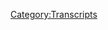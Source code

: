 {{DEFAULTSORT:
    #_TRANSCRIPT_0812:Jeff Sharlet Returns
}}{{Transcript
    | title         = [[812: Jeff Sharlet Returns]]
    | caption       = [https://knowledgefight.libsyn.com/812-jeff-sharlet-returns Listen to this episode on Libsyn]
    | episodeNumber = [[812: Jeff Sharlet Returns|812]]
    | length        = 01:38:52
}}

{{MessageBox
    | header     = Warning: Bot Generated Content
    | text       = This transcript was automatically generated by transcription software and likely contains many mistakes and misattributions. Please check the audio for definitive quotes, attribution, and context.
    | image      = N3yvass4myg91.webp
    | imagewidth = 50px
    | id         = warning
}}

{{TranscriptBlock
    | name      = Unknown Speaker
    | timestamp = 00:00:04.000
    | text      = Red Alert. Red alert. Red alert. Red. Alert. Red alert. Knowledge five days. Damn, Jordan, I am sweating. Knowledge party.com It's time to pray. I have great respect for knowledge like knowledge. I'm sick of them posing as if they're the good guys Hsiang me or the bad guy knowledge. I'm Dan and Jordan knowledge fight need money Andy and Sandy are stopping Andy and Pam handy in Kansas. Andy in Kansas, you're on the airplane. Huge fan. I love your word. Knowledge by knowledge fight.com.
}}

{{TranscriptBlock
    | name      = Jordan
    | timestamp = 00:00:59.000
    | text      = Hello, everybody. Welcome back to knowledge fight. I am Jordan. And once again, I am alone without Dan. However, I am joined by Jeff Charlotte once more to complete the two part series that we agreed to. While back, Jeff, welcome back to the show. How are you?
}}

{{TranscriptBlock
    | name      = Jeff Sharlet
    | timestamp = 00:01:18.000
    | text      = Good, good. Good to be back with you.
}}

{{TranscriptBlock
    | name      = Jordan
    | timestamp = 00:01:20.000
    | text      = Good, good, wonderful. I mean, I suppose let's let's start with the first question. Of course. What's your bright spot today?
}}

{{TranscriptBlock
    | name      = Jeff Sharlet
    | timestamp = 00:01:27.000
    | text      = Oh, that's right. That's right, that trick question.
}}

{{TranscriptBlock
    | name      = Jordan
    | timestamp = 00:01:31.000
    | text      = That's hard to, there are no bright spots.
}}

{{TranscriptBlock
    | name      = Jeff Sharlet
    | timestamp = 00:01:36.000
    | text      = My bright spot today my bright spot today is? Well, you know. Okay, all right, I got one. I teach writing that day job. I teach writing at Dartmouth College. And I'm coming to you directly from a meeting with a student. And I gotta tell you, it is thrilling to me not just as a teacher, but as a person. And these frightening times when you see a student, it's nonfiction, I teach the same kind of writing that I try to do when you see a student writing about the connections and the connections suddenly starting to make Mrs. A person trying to write about sex trafficking in our region where we are right and talking about the stories that we tell ourselves in order to live like that famous Joan Didion line and the scary narratives and the Christian nationalists who come in with stories about that, too, and putting all this together. And that's a lot of ugliness for a bright spot, right. But when you see a young person put discovering that they have the power to put these things together, to juxtapose them on the page, and to make a story that brings clarity to someone else. And that this is what they want to do. And they're gonna keep going with this. You're like, Ah, thank God, right? It's always thrilling when you encounter someone else, learning to tell stories, because it's so cheesy, but you feel less alone, right? Like, because my story alone is not going to do it. But we have this great cacophony choir and good come into the choir. And when you see someone coming into the choir and joining the sort of storytelling world, you have some faith that, you know what if I miss it, if I screw it up? That's alright. Someone else would get it right.
}}

{{TranscriptBlock
    | name      = Jordan
    | timestamp = 00:03:29.000
    | text      = Sure, sure. That you're Yeah, you're you're part of a larger tapestry of efforts and goal, right. Yeah. My bright spot is the movie Renfield. Starring Nicolas Cage. All right, now we can move on.
}}

{{TranscriptBlock
    | name      = Unknown Speaker
    | timestamp = 00:03:44.000
    | text      = You're not gonna say anything about it. It's really good.
}}

{{TranscriptBlock
    | name      = Jordan
    | timestamp = 00:03:47.000
    | text      = No, I haven't I haven't actually seen it yet. I just, I just we're recording this earlier than normal. And I just found it on the internet in a totally 100% legal way. And so I'm looking forward to it because Alex describes many, many people as Renfield. You know, they're the big vampires who the globalist vampires who drink all the blood and then they're all the red fields of whom can can be different every single day. Some people were a Renfield two years ago, and now they're the king. You know, it's it's random.
}}

{{TranscriptBlock
    | name      = Jeff Sharlet
    | timestamp = 00:04:24.000
    | text      = But it's out Joan fans are gonna go see this Nicolas Cage movie because they're gonna think, Wow, this is great.
}}

{{TranscriptBlock
    | name      = Jordan
    | timestamp = 00:04:32.000
    | text      = I mean, I have a probably that we're talking. They love movies. Most of their reality is based on movies. So they might go into this thing and I can't wait to see this great documentary. Wow. I mean, David Icke it's
}}

{{TranscriptBlock
    | name      = Jeff Sharlet
    | timestamp = 00:04:50.000
    | text      = I mean, most of our reality is right. So that there's a segue right. Most of the reality is based on movies. And you know, Do I write a lot about movies in this book? Yes, you do. Because the people I'm talking to are basing their reality on movies. And they're not weird. I to draw on this, right? Like we draw on for the stories with these stories, we have a way of telling things. We're always looking for these metaphors. It is the primary granary of metaphor from which we draw. So you know, but but draw carefully, I guess I would say the Renfield thing like don't write.
}}

{{TranscriptBlock
    | name      = Jordan
    | timestamp = 00:05:30.000
    | text      = Well, that is actually where I wanted to start. You know, we went through a lot of the content of the book on our last interview. So I think the one thing that I really want to start with is, well, I mean, kind of what we were just talking about Ashley Babbitt as, as martyr. I, when I read the book, I feel a certain ambivalence about Ashley Babbitt as martyr because, to a certain extent, their their martyrdom of her is completely fictional, right. But there is also a very real martyrdom that she went through. So I'd like you to kind of talk about your feelings on that.
}}

{{TranscriptBlock
    | name      = Jeff Sharlet
    | timestamp = 00:06:10.000
    | text      = Well, I mean, this is the thing that I that I get pushed back on a lot like Ashley Babbitt is not a martyr, but we don't get to choose the martyrs of other movements. Right. You know, if you're a Roman there are a couple 1000 years ago, don't tell me about the Christian martyrs and our martyrs the rascals we got a good thing going here we got sewage we got everything is great. There's some voting it's not perfect. It's not the diamond ideal democracy, but we're getting there and then look at these assholes and they're talking about someone raising, rising from the dead now that's absolutely ridiculous. That's not a martyr. That's, that's, that's that's delusional, right? Martyr of course, in you know, this means witness. And Ashley Babbitt did die a witness to her cause she's a martyr. I mean, he's a martyr by any definition, that her cause is false and fake, makes it no less true. And if we want to do that, then we basically get rid of the word martyr altogether. The problem is when we assume that martyr is a good thing, right? Sure. A martyr is a politically agnostic term. It is what you make of it. And what I was fascinated by Ashley Wait, you know, when you say that completely sort of fictional martyrdom, and I'm like, What's the nonfiction?
}}

{{TranscriptBlock
    | name      = Jordan
    | timestamp = 00:07:30.000
    | text      = She was by the cops, you know, to a certain extent that oh, yeah, right. Right. Oh, she you know, your book is covered with her weapon, a knife. And she was shot. Yeah. So I don't see. I don't see too much. You know, there is a difference between people who were shot by the cops, for sure. There is a difference in murder, but they were still murdered by the cops. So I do think that there's something to be said about that. Yeah.
}}

{{TranscriptBlock
    | name      = Jeff Sharlet
    | timestamp = 00:08:00.000
    | text      = And I think I think that's actually really, that's actually the key point, right for understanding what's to me is the key point to understand what's going on in the Trump scene. So I think last time we talked about like, like, there's the prosperity gospel of 2016. Then the bastardized Gnostic gospel of 24. American fundamentalists, yeah, yeah. And then in January 20, January 6 2021, we enter this age of martyrs and Ashley becomes the first martyr. And she's an ideal martyr for that movement, partly because she's a white woman and a veteran. So she's gendered. Both right. The veteran is stabbed in the back a male, but she's a white woman who they instantly start aging backwards.
}}

{{TranscriptBlock
    | name      = Jordan
    | timestamp = 00:08:36.000
    | text      = If she were on 30. Rock, she'd be called a twofer.
}}

{{TranscriptBlock
    | name      = Jeff Sharlet
    | timestamp = 00:08:39.000
    | text      = If you accuse her yes, right, right. And they that she's not 35. She's in her 20s. She's 16. She's just a little white girl. And the man who shoots her is an ever larger black cop, right? And so this is the old lynching story, the old white, innocent white woman. And this goes all the way back to Virginia Dare the first white girl born in North America who gives her name V dare to anally prominent right wing sites. So there's that element of martyrdom. And I think the fiction versus nonfiction because what's fascinating to me, that opens the door for martyrdom, and I think of her as essentially a placeholder on the cross until Trump could, you know, push her aside and take his place, which is what you know, once these indictments started coming down, he starts sending out emails, friends, this may be the last time I talked to you for some time, right until the email I'm going to send you in right half hour.
}}

{{TranscriptBlock
    | name      = Jordan
    | timestamp = 00:09:32.000
    | text      = She takes the nails and he gets the money.
}}

{{TranscriptBlock
    | name      = Jeff Sharlet
    | timestamp = 00:09:35.000
    | text      = Yeah, yeah. But the martyrdom gets extended right and so she opens the door to the fundamental narrative of white, white power that that grievance so now you can be a martyr if you get shot by the cops. You can be a martyr if you get indicted for illegal payoffs to your mistress. You can be a martyr if you're the janitor. already six choir singing your song. Everybody is now an age of martyrs. This is the theological frame. You know, I wore my Trump hat to work, and I noticed my co workers given me sign I, I had been persecuted for my faith. I'm like Ashley Babbitt. I too am a martyr. So right in that fictional sense, Ashley Babbitt actually was killed. And historically, that's what a martyr means. But now, moderate means anyone who suffers for the cause, which, in Trumpism, in the Trumpist imagination, is anyone who believes in the cause to believe in the cause is to suffer for the cause is to have a Soros backed da, or maybe, you know, a Soros backed coach on your son's baseball team who's not putting him in, you know, what's, what's that about? Right? being martyred for our believes that that coach is a liberal?
}}

{{TranscriptBlock
    | name      = Jordan
    | timestamp = 00:10:56.000
    | text      = Well, I mean, let me ask you to follow up on that is, you know, I think it's, it's suddenly far less impressive to become a martyr if everybody else you know, is also a martyr. Do you know what I mean? So is that not lessening the power of your Ashley Babbitt, who was actually, you know, if everybody's taking some sort of Stolen Valor of martyrdom from her death, doesn't that make her death far less meaningful?
}}

{{TranscriptBlock
    | name      = Jeff Sharlet
    | timestamp = 00:11:25.000
    | text      = I think in normal times, yes. And I think we've been through enough, you know, the folks I would talk to talk about this there was some who would see her as the the first death of this new American Revolution. She is our Crispus Attucks killed in 1776. Of course, Crispus Attucks is a black Wampanoag man killed I think in 1771. But you know, don't get caught up on those details. Yeah. And then there's others who would sort of see her as another entry in an calendar sort of already crowded with martyrs Vicki Weaver from the Ruby Ridge standoff where knowledge by listeners probably know what that is, I bet Oh, you better believe talking about it? Yeah.
}}

{{TranscriptBlock
    | name      = Jordan
    | timestamp = 00:12:12.000
    | text      = There's a conspiracy and there's a Nazi you better believe we know about it.
}}

{{TranscriptBlock
    | name      = Jeff Sharlet
    | timestamp = 00:12:16.000
    | text      = We know about. It's so nice to talk to folks who are to whom I don't have to explain conspiracy theories. Or Waco, obviously, and of course, everyone knows that waco now, because Trump put it back into the national consciousness. And, you know, there's other folks that they and what's interesting to me it's actually traveling around is there are regional variations of this, you'll find like somebody who was killed by cops in a standoff, maybe because they didn't pay their taxes or something. And there was a foreclosure and so on. This doesn't become national news. But in this region, you got Crispus Attucks, you got Ashley Bab, you got Vicki Weaver and Joe X, who who's our local Mark murderer, right. And normally, Joe X goes away of Vicki Weaver, which is to say, and Vicki Weaver, you could argue pretty legitimate martyr.
}}

{{TranscriptBlock
    | name      = Jordan
    | timestamp = 00:13:08.000
    | text      = I mean, that is kind of where we where we get into the ambivalence part, right? Is they not have been killed, they create a fictionalized version of a real martyr. And I think almost part of that is to avoid from actually having to deal with the real reason that the martyr was created. All right, well, let
}}

{{TranscriptBlock
    | name      = Jeff Sharlet
    | timestamp = 00:13:28.000
    | text      = me detour on that for a second. I want to talk about like the proliferation of martyrs and why I think they're not becoming devalued in this currency. Yeah. But But let me just sort of say about that. I mean, there's a section in this book that I think and I'm so glad that people aren't attacking me for it, but I thought they would want I thought, you know, people would say you're humanizing Ashley Babbitt. I can't, she's human. i You can't humanize anybody. She is human. And, and so am I. And so I want to understand how she comes to this place, not as some kind of common ground bullshit, but because because look, that's her knife on the cover, and she was there in the Capitol. Sure. But then there's the killing. And I have done a lot of reporting on police killings. And, and they have helped bring some today and have learned a lot about where that wall is why that was fucked up. You know, with Kyle Rittenhouse people say travesty that he was acquitted. It's not a travesty that he was acquitted. It's a travesty that the law was written in such that he there was nothing to do but acquit him. Right? He was within
}}

{{TranscriptBlock
    | name      = Jordan
    | timestamp = 00:14:39.000
    | text      = it that he's a murderer. I think that's the place we start with that. Yeah, child became a murderer because of bullshit. You know, that's fascinating. That's
}}

{{TranscriptBlock
    | name      = Jeff Sharlet
    | timestamp = 00:14:48.000
    | text      = the first that's the first travesty. But then the law is written. And now the law is written such that people say well, actually bad but of course you had to kill her. She was breaking into the Capitol. And this drives me nuts. because No, that was not probably, we'll never know because it was no real investigation. That was probably not a legitimate killing. I talked to a man named Seth stone literally wrote the book on police use of force, former cop became a law scholar was an you know, former cop. Well, of course, he's on their side. He was the expert witness and the conviction of Derek Chauvin. He was the guy who said, let me explain to you in every little nuanced way, why this was not legitimate use of force, right? And that's usually the side he is on. He is usually testifying as an expert witness in trials against cops saying no, they crossed, they crossed the line. He looked at video and he says, Look, this isn't a court. We can't do this. But yeah, this does not look legitimate and people say, but she was breaking into the Capitol. Do we want to live in a world where cops can shoot to kill anybody who breaks into a house? No bait stand your ground does not apply to cops, and it shouldn't in fact, cops, cops legally, if there's a backdoor someone breaks in the front door, and there's a backdoor rather than killing you. They're supposed to go out the back door. Sure. And they have to evaluate on three criteria, right? Is this can you remember them all? Ashley Babbitt does not meet all three. Right? She has, we don't know she might have a weapon. The weapons not visible. Sure. But she's not in a place because she cannot get over this barrier. He had other means of stopping her before she got to that right. So he shoots. Now, here's the complicated part.
}}

{{TranscriptBlock
    | name      = Jordan
    | timestamp = 00:16:38.000
    | text      = Well, I mean, he could have just fucking left. They all could have just fucking left.
}}

{{TranscriptBlock
    | name      = Jeff Sharlet
    | timestamp = 00:16:41.000
    | text      = And by Yeah, and by the shot her as her family's lawyer who is a police violence lawyer. He's not some bright wing fascist lawyer. He's a lawyer who represents people who've been brutalized by police. Right. So this is not to say, look, Ashley Babbitt is. I said, I said, Stoughton. I said, Are you saying she's not a domestic terrorist? And he says, No, she's, yeah, she's a domestic terrorist. And and so people say, don't we get to shoot domestic terrorists? No, no, we arrest them. we arrest them and try them. And if there's nothing else, and it's the last incident, and someone is about to be harmed, then we at currently, under a law say the police have the right to use violent force, this guy would have been indicted, if it had happened anywhere, but in the capital, which is this very weird gray area of law. And it's almost sort of like this gray area where criminal law doesn't quite apply. Right. So he was found not not guilty. He was just found like, we can't be sure that he wasn't afraid for his life. Sure. And so can't be sure that he had malice based on a civil rights violation. If you had passed the George Floyd, police reform law, that guy would have been indicted. Right. So the Republicans have said, How come there's not justice for Ashley? Because they rigged the laws so that there can't be right and make the laws to protect the police. I mean, this is sort of a long, wonky detour. But I think when you talk about the real, like, just the way you said it like that, they they trademark it to martyrs, because they don't want to talk about the real ones. Yes,
}}

{{TranscriptBlock
    | name      = Jordan
    | timestamp = 00:18:14.000
    | text      = yeah. Well, I mean, that is that is kind of it and it is, it is something that I think is quite funny to me, just the way that we think about things is that assumption, I don't think there's anything morally wrong with invading the Capitol. It's our fucking building. Like that's, that's a point of view that we keep avoiding is like, it is not inherently a bad thing. It's not, you know, I
}}

{{TranscriptBlock
    | name      = Jeff Sharlet
    | timestamp = 00:18:44.000
    | text      = think about like, the friends in Wisconsin, and because remember, when Scott Walker was trying to break the unions and trying to he did, he didn't get in Wisconsin, and the last end of organized labor and all its allies was sitting at the Capitol, right? Yeah. The same logic that leads some liberals to say I wish they had just opened fire on Ashley Babin. All of them is the same logic by which oh that to what who is saying that oh my god daughter out there this is so I tell you what if go back and look in that early like say Washington Post coverage of Ashley Babbitt and read the comments, you want some blood read the comments and now here's the interesting thing. And then and then you see like the ad for a while there was the sort of fake accounts mocking Ashley Babbitt and and they would always say, and I'm going to quote, I'm going to quote here some variation some paraphrase of I'm glad they shot the bitch. And the pitch is not accidental. The misogynistic language Sure, yeah, sure. It would, it would come into this right. This was sort of giving some liberals license to, to feel that anger and and Hey, and look, it's a witch site. Look, I'm not going to argue this is not a main argument. My book like Ashley Babbage shouldn't have been shot. I don't think she should have been. But I do think she should have been arrested. And I think they should have, you know, I'm not an abolitionist of the justice system, I think she should have been arrested in put in jail. And same with the J Sixers. And if she had gotten over that barrier and pulled her knife and been about to stab that cop, then yeah, then I think it would have been a legitimate shooting, but that's not where it was. Right. But I think that I'll stop there because
}}

{{TranscriptBlock
    | name      = Jordan
    | timestamp = 00:20:39.000
    | text      = that suddenly jogged my memory about something that I wanted to talk to you about. Is you recently did a salon interview. And there the the interviewer said a few things off the Vega really great writer. Yeah, I was a little way by.
}}

{{TranscriptBlock
    | name      = Jeff Sharlet
    | timestamp = 00:20:56.000
    | text      = Now, if I listeners would like Chauncey to Vegas, and I feel like the conversations a little bit like conversation I've had with you and Chauncey is like one of those journalists out there who is not bullshitting.
}}

{{TranscriptBlock
    | name      = Jordan
    | timestamp = 00:21:07.000
    | text      = Right, right. Well, one thing he said was that Trump and Republican fascists are doing exactly what I would do, if I were in their situation. And then he's talking about liberals in the lake. And he's saying they're lucky I'm not on the other side. Now, your your response to that is when you boil it down, is that America is going to have to experience and go through fascism. Yeah, you didn't, you didn't say like, maybe you didn't say it's possible or the future or etc, you are saying definitively that is going to happen?
}}

{{TranscriptBlock
    | name      = Jeff Sharlet
    | timestamp = 00:21:48.000
    | text      = No, I'm gonna say go further than that definitively. It is happening. And I think we talked last time, I can't remember about the F word fascism, which is don't use lightly. I can't stand the way you know, I'm a lefty, but you know, every fucking president you dislike is fascist. On the one hand, yes. There's always been fascism in America. And as I write in the book, you know, I mean, you go, I say, I say it's, fascism is multiculturalism. Now, its gravitational pull with with which is able to pull in people of color into a white supremacist movement. That's his latest contribution to fascism. The earliest contribution, you know, you had the Nazis, studying Jim Crow laws. And then this is actually true, Nazi jurists saying, looking at Jim Crow laws and one drop of blood and saying, that's a little too much. We can't go that far. Right. It seems extreme to them.
}}

{{TranscriptBlock
    | name      = Jordan
    | timestamp = 00:22:41.000
    | text      = One of the one of the congressional report says that Alexander Hamilton is one of the underpinnings of the ideological Nazis. Yeah, his writing. So it's, it's been there from the jump.
}}

{{TranscriptBlock
    | name      = Jeff Sharlet
    | timestamp = 00:22:53.000
    | text      = It's always been there. Right. But it has not been dominant. Right. And it has not been, you could find counties that were under fascist control. We could we could look at the segregation itself and see elements of the fascist control. We still don't have a full fascist regime. And I think a lot of liberals are doing this thing of saying, Yeah, but America is not like Nazi Germany. No, it's not because there was not just in power, but consolidated in power, and that we may not go through. But we're going through the fascism right now, in the sense that I think of, you know, queer and trans folks being criminalized in 20 states, right? You have people moving for basic health care you have, you have all these casualties of this slow civil war. You have that fear you have, you know, in New Hampshire, where my kids go to school, there's a snitch line, you can call you don't sound like something that the teacher saying you can report them. And teachers know that and teachers are towing the ground and shaping their lessons. And what am I going to say about the past and did the past even really happen? People have got that's not like fascism, that is fascism. It's not a fascist regime. New Hampshire is not a fascist regime. But it is a fascist movement that is growing. That is growing power. And I think that's where Chauncey and I come down. I think, I think maybe knowledge fight folks are in the same way of sort of saying, like, well, you've got your bright spot, but like, let's not do the thing of like, well, let's look on the bright side. Yeah. You know, oh,
}}

{{TranscriptBlock
    | name      = Jordan
    | timestamp = 00:24:24.000
    | text      = no, no, the reason we do the bright side is because we're relentlessly, horrifically terrible, right?
}}

{{TranscriptBlock
    | name      = Jeff Sharlet
    | timestamp = 00:24:31.000
    | text      = Whereas lifting there is a corner of liberalism that wants to keep sort of saying like, I want to say the center didn't hold right the center has gone well I mean, the system is a system is there but the center is gone right? In Part The difference is the center is this the right wingers I've written about for years and years we support these fascists overseas Suharto in Indonesia sidebar in Somalia. I mean, these re And they knew what they were right. They weren't deluded about these. These were elite American congressmen and so on. Mike Pence supporting arming up the Sri Lankan government that would then use it to slaughter its own people that herded onto a beach. He knew that they were doing this right. But there was a way in which they somehow drew this strange line. They wanted power in America. But no, not until Trump comes down that golden escalator and 2015 bringing with him the fascist aesthetic, does the creation of a full fascist movement become powerful? And do they embrace that? There's enough of those folks now that the SIS dissenter is what led them to believe I can't quite let that in the door. Not white that Reagan, maybe but not that sure. system now has room for that in the space. Right. And I think that that's that so so the center, the center is gone, the system is still there, but the system is now up for grabs.
}}

{{TranscriptBlock
    | name      = Jordan
    | timestamp = 00:25:58.000
    | text      = Right? Well, I mean, I feel like when when we talk about that, that's an important thing to put in a historical context. So if you say to me, we're going through fascism, we're in this place where we don't have a fascist regime yet. You know, are you telling me that we're, we're, you know, the German commies and the Liberals unable to get together to vote out the Nazis. You know, like, where are we in that scenario?
}}

{{TranscriptBlock
    | name      = Jeff Sharlet
    | timestamp = 00:26:29.000
    | text      = I mean, the sure are echoes of that there's a terrific book called Ernest Bloch. What's the name? It's got a terrible title collection of essays. C,
}}

{{TranscriptBlock
    | name      = Jordan
    | timestamp = 00:26:38.000
    | text      = Harris, got a terrible title.
}}

{{TranscriptBlock
    | name      = Jeff Sharlet
    | timestamp = 00:26:42.000
    | text      = Oh, I'm just like, I can never remember the title of a book. It's got a terrible title, you know. It's called heritage of our times, right? That title heritage of our time, it is a bad title. It sounds like a Nazi book. Ernst Bloch was a great radical German journalist in the 1930s, but also was sort of a he became actually a prominent American scholar after after the war.
}}

{{TranscriptBlock
    | name      = Jordan
    | timestamp = 00:27:07.000
    | text      = Also, Operation Paperclip.
}}

{{TranscriptBlock
    | name      = Jeff Sharlet
    | timestamp = 00:27:10.000
    | text      = I know he's a good guy, he's a good guy. And unlike so many of the German radicals of that time, he was a real student of Religious Studies. And so he was always looking at in ways that some of which seems obvious to us. Now, fascism is mobilization of the mythological and so on, and some of it, and when I read this book, it's astonishing to me, because partly, it's also granular detail. He's talking about, like what's happening in one smaller German city, because these are essays that are written in the moment. Before Nazi before the regime is fully in power. You see so many resonances, and you realize, I mean, it's from reading that book that I realized, like, oh, the Trump rallies certainly never ended. And and how did I miss this? I remember in 2016, I wrote a little essay trying to encourage my lefty friends all right, Greg, let's let's vote for Hillary. And the problem isn't just Trump, it's the million little Trump's that are going to be unleashed. Well, now we have Trump around. We just had one in New Hampshire. But you want to go to Trump rally, no problem, go to your school board meeting. Go to many city hall meetings, you've got a million little Trump's not all the same charisma, but the same rhetoric. The Montana State legislator, that's a Trump rally, the Tennessee State Legislature, that's a Trump rally. And when I say it's a rally, it means that they're no longer interested in, you know, even the veneer of governing. It's the performative rejection of the other, the black legislators in Tennessee, the trans that just in Montana, and I think there's another one in Iowa has been silenced. I think a mother of a trans person, I think it's an Iowa has been silenced. Right. And I want to say also, like we hear about those national stories, there's more, there's always more every journalist knows this, right? The stories that make it somehow catch the National Eye.
}}

{{TranscriptBlock
    | name      = Jordan
    | timestamp = 00:29:12.000
    | text      = I mean, I suppose I suppose where I get into where I get into trouble here is, if what you are saying is true, right? If if we are doing these things, then what is now justified. If we're there, if we're in the situation, you know, you've you've said it's in or out time on multiple occasions. There are it's criminal to exist. If you are a trans person in some places. Once that happens, Why care about any laws? It is against the law for you to live. So at what point do we just say that there's no point there's no law?
}}

{{TranscriptBlock
    | name      = Jeff Sharlet
    | timestamp = 00:29:55.000
    | text      = I guess that's a personal decision. Jordan I agree. Well, I
}}

{{TranscriptBlock
    | name      = Jordan
    | timestamp = 00:30:00.000
    | text      = mean, but that's what I mean, whenever I talk about you saying it's in or out time. Yeah, it is time something it is time to make it has to take to take place.
}}

{{TranscriptBlock
    | name      = Jeff Sharlet
    | timestamp = 00:30:11.000
    | text      = It is time to make that decision. And look, I mean, I opened the book with Harry Belafonte, who died last week at 96. And he's the bright spot of the book. And it's a pretty bitter bright spot. He's a man who died angry, right? He hated the Hollywood zation of the civil rights movement. He spoke to Martin Luther King, who was his, you know, he was really many people don't realize that how close they were and how instrumental they were to each other. He speaks to him when I was spending time with him in the present tense, and he's haunted by him. And he's not saying, oh, MLK what a great American. He's like, this was last this was was better. Right? Right. And telephony was not a non violent man. And that's actually part of why he's in the beginning like he, he.
}}

{{TranscriptBlock
    | name      = Jordan
    | timestamp = 00:31:02.000
    | text      = I want to push back real quick on that is, I think that it's going to be easy to assume that when I'm talking about in or out time, action, time or vibe, that I'm that I'm instantly talking about violence, I'm talking more about something that needs to be done, that we can't say in or out time without then taking an action in that regard. If that makes sense to you? Do you understand?
}}

{{TranscriptBlock
    | name      = Jeff Sharlet
    | timestamp = 00:31:29.000
    | text      = Yes, yes. But I'm also, I mean, another lesson we can draw from the 1930s. And the fact that the United States didn't get a fascist regime, and people don't realize that it was much closer to that potential. Oh, it was right there. Yeah, it was right there. And what did the United States have that Germany didn't have all kinds of complicated things. But one thing was on the left something called the Popular Front, the Popular Front was all hands on deck, people that I do not agree with what's making fascism powerful. Now, proud boys working with pious evangelicals, right wing Catholics working with right wing Protestants, these are people who don't normally talk to one another. Joe Rogan fans, lining up with the Family Research Council, a convergence of movements, right to fight back, you have the Popular Front. So in that sense, when I say it's all in, but if I'm not going to tell if someone says like, Hey, we're gonna have a drag show, and we know the proud boys are going to show up with their guns. So we're going to show up with our guns. I'm not going to tell him not to do that. If someone says, I am going to go and campaign for my senator Maggie Hassan in New Hampshire, who is completely inadequate as a Democratic Senator, I'm not going to tell them not to do that. Oh, I'm
}}

{{TranscriptBlock
    | name      = Jordan
    | timestamp = 00:32:45.000
    | text      = not sure. Feinstein for President in 2024. That's my plan. Yeah,
}}

{{TranscriptBlock
    | name      = Jeff Sharlet
    | timestamp = 00:32:49.000
    | text      = it's all hands on deck. And the party that was the Popular Front, which was communist led, because it was a different time in the 1930s. But they were working with, they were working with Democrats, they were working with people of conscience and all these kinds of things. So yeah, it's all in. It's all in for me, which is sort of why I'm writing this book. I have been writing about right wing movements for 20 years, I thought I was done. Right, done a bunch of books and so on. But I had other projects I want to do, this is what I can do. There's kids in the book that we meet in Wisconsin, these wonderful kids, Black River Falls, Wisconsin, which is not hipster Wisconsin. It's not Madison, it's not Milwaukee, the small little town and I pull in right after Dobbs, the doubt the fall of Roe and there's this woman very small under five feet tall standing on the bridge by herself holding a sign that says your misogyny is showing and I circle around and now there's a couple other kids are their high school kids, young college kids, not the town radicals. These are the student body presidents. There's a cheerleader named Peyton holding a sign that says fuck off. And I asked what it means right? And just like is she and she's just like means fuck off. It means I'm quoting her. So if you mean you ain't getting no pussy ain't getting anything. If you're gonna do this to mean it means rage. She means sex strike, she means I'm being part of this world in which there's a gender expectation of me if my rights are not going to be protected by those who are older, right, right now, these kids who I love, what curves they have. I talked to them later that night. I say, you know, a lot of these folks in the right are talking about Civil War, and I think this is going to horrify them. Instead they're like, Bring it on.
}}

{{TranscriptBlock
    | name      = Jordan
    | timestamp = 00:34:32.000
    | text      = Well, I mean, I believe the quote is from feta. Is that the way Yeah, yeah, it is. You know, it's either we fight against them, we possibly get killed in a civil war, or we suffer like this, right, stripped away from us minute by minute, and I don't know if that's a life worth living.
}}

{{TranscriptBlock
    | name      = Jeff Sharlet
    | timestamp = 00:34:48.000
    | text      = Yeah. And that's the right heart now, feta. They were all this whole gang of sweet little kids having wound up on carbs and you know, waffles late at night at Perkins, which is what didn't go in the small town. They were all Wisconsin was continents, they all knew how to use guns except theta theta was an archer. And now there's a clue here, right? Data is an archer like Katniss and Hunger Games. Sure. You remember that these are kids, right? In that their imagination of civil war is just that an imagination shaped by movies, right? And so as it is for the militia man, and Marinette, Wisconsin, who his imagination of civil war, and he's got plenty of guns and so on is shaped by Red Dawn, or 300 movies, right? The stories that people are telling themselves about the world. The difference is what I took heart from those kids and why they're a bright spot, even though I do not want them shooting anybody. And I don't think that will win. I mean, just practice
}}

{{TranscriptBlock
    | name      = Jordan
    | timestamp = 00:35:48.000
    | text      = that arming up the endless cycle. Yeah, is that I'm
}}

{{TranscriptBlock
    | name      = Jeff Sharlet
    | timestamp = 00:35:51.000
    | text      = gonna continue it's gonna get squashed as romanticism, right? Sure. There's 393 million guns in civilian hands in America. And lefties, and I just was talking to some graduate students who's like, it's time for the left arm up. And like, I if you want to go down that path, that time was about 150 years ago. And you're really not going to catch up.
}}

{{TranscriptBlock
    | name      = Jordan
    | timestamp = 00:36:18.000
    | text      = Yeah, the Reconstruction Era really was where it all went wrong.
}}

{{TranscriptBlock
    | name      = Jeff Sharlet
    | timestamp = 00:36:21.000
    | text      = Right, right. You write down your guns.
}}

{{TranscriptBlock
    | name      = Jordan
    | timestamp = 00:36:24.000
    | text      = What and
}}

{{TranscriptBlock
    | name      = Jeff Sharlet
    | timestamp = 00:36:27.000
    | text      = but you can't catch up but I take great heart from them. Because right data is thinking in I think in the correct terms, right. You know, it's time to fight the protest sign is not give me my rights. It's fuck off. Right? It's, you have failed. And when I say you, I mean you, Jordan and me because we're older than them. Right? We have found that's what these kids are saying. I think to what's interesting to me, did you see this thing yesterday and I'm just free associating so you just cut me off, but I just see Dee Snider have Twisted Sister.
}}

{{TranscriptBlock
    | name      = Jordan
    | timestamp = 00:37:02.000
    | text      = No, you don't follow? Um, no, that's right. I'm nowhere you cannot find me.
}}

{{TranscriptBlock
    | name      = Jeff Sharlet
    | timestamp = 00:37:08.000
    | text      = So but it's a real it's a real fascinating move. So So Dee Snider, Twisted Sister that 80s Rock, man, remember, we're not you know, I'm
}}

{{TranscriptBlock
    | name      = Jordan
    | timestamp = 00:37:14.000
    | text      = well aware of Twisted Sister. Yes. And we're
}}

{{TranscriptBlock
    | name      = Jeff Sharlet
    | timestamp = 00:37:17.000
    | text      = not going to take it and has in the Trump years sort of emerged as a surprising kind of left ally, partly because so many trumpets assume that like 80s metal was all in for them as a fair amount of it turned out to be, but not deep Snyder. Until yesterday, when Paul Stanley of kids puts out a thing says, like, look, I love dressing up and so on. And adults should be allowed to transition. You see where this is going. It's the young people, you know, parents making a game or just acting as if transitioning is just fun and games and so on. And Dee Snider breaks my heart, he says, he says, you know, when I was young, I felt pretty too thank God. You know, my parents didn't you know, as if, like, cut off his dick. Were
}}

{{TranscriptBlock
    | name      = Jordan
    | timestamp = 00:38:04.000
    | text      = all gone or like boats? Yeah. Like boats? Yeah, I like it. That's a good song. I don't know. I don't know if it'll sell as well. But I don't think it's bad.
}}

{{TranscriptBlock
    | name      = Jeff Sharlet
    | timestamp = 00:38:14.000
    | text      = But the point of it was, I'm looking at this. I'm like, here's a guy Schneider, who has actually become this weird kind of prominent ally in the way so many of these old celebrities like George Mackay have, right? And then he split off and I look at the way fascism works, which is that finds a story that can sort of sliver liberals like that and say, like, Well, I'm not certainly not against trans people. But and now here you are, and now this movement, and so then you get some, some 16 year old trans kids saying, fuck off the Snyder just the way he would have when he was 16 should be more extreme, right? Sure. We can say, hey, some of those kids are going to cross the line. Like, you know, there's people who are gonna say stupid things. 16 year old saying stupid things. Amazing. I'm gonna happen, right? And then the right then takes those stupid things and feeds them to people like Dee Snider, and says, You know what the trans movement is entirely people who want to cut off their dicks for funding games. Sure, which is just false. But Snyder says, That sounds horrible. Well, you know, I mean, have you ever met a trans person who was like, just in this refunding games, I think I will go through this incredibly difficult medical procedure and make myself visible as part of the most targeted community in the United States right now so that the guns will be aimed at me. That'll be fun and games, nobody.
}}

{{TranscriptBlock
    | name      = Jordan
    | timestamp = 00:39:43.000
    | text      = I mean, you know, sometimes he gets around Tuesday at three and they're like, I got something today and I can't say their shower. So
}}

{{TranscriptBlock
    | name      = Jeff Sharlet
    | timestamp = 00:39:51.000
    | text      = but that's, that's livering. And I see I mean, this is happening in a very sort of accelerating way right now. And that's why I talk about all hands on deck. That's why I tell awk about the Popular Front, right? The answer to that is the old labor song and I write about it in the book. Which side are you on 1930s Harlan County people don't realize that one of the very first uses of air power in the United States by the United States was strafing striking miners. Sure. air power in the United States develops with planes flying over Tulsa, Oklahoma strafing black folks bombing black folks and and strafing miners in Kentucky. And there's an old a mine widow, Florence, Risa sings a song, which side are you on? Like, they're shooting us? So if you like, Well, it's complicated. I support labor. But I don't know. Which side are you on? There's the AR 15. The men with AR 15 is outside the the library or the school? And there's kids inside? Which side? Are you on? Right? It is Saturday or not? And that's I think what you're getting to it's which side? Are you on moment, you have to decide which side are you on? But then you're right. It's not necessarily violence. And I'm there with the kids inside? What are you doing? Maybe Maybe you're the person who says I'm going to bring my gun and I'm going to stand facing off with these guys. Or maybe you're the one who's in there and saying like, I'm going to be in drag reading a story to kids?
}}

{{TranscriptBlock
    | name      = Jordan
    | timestamp = 00:41:22.000
    | text      = Well, maybe we just were maybe we need an underground railroad to get trans and LGBTQ people out of these horrible places with oh, that's
}}

{{TranscriptBlock
    | name      = Jeff Sharlet
    | timestamp = 00:41:31.000
    | text      = already that's already happened.
}}

{{TranscriptBlock
    | name      = Jordan
    | timestamp = 00:41:32.000
    | text      = Exactly. That's That's what I'm saying. Like, as far as it doesn't need to be a violent response. It needs to be one that is aware of the moment. And if we're in a historical context, we can kind of guess what's going to happen next. So if we prepare as opposed to just being like, let's hope it doesn't happen this time.
}}

{{TranscriptBlock
    | name      = Jeff Sharlet
    | timestamp = 00:41:51.000
    | text      = Yeah, no, no, it is happening. Now. We, you know, you're in Missouri, right? Where they've now just outlawed trans health care for not just kids. Dare you
}}

{{TranscriptBlock
    | name      = Jordan
    | timestamp = 00:42:02.000
    | text      = say it from Missouri?
}}

{{TranscriptBlock
    | name      = Jeff Sharlet
    | timestamp = 00:42:03.000
    | text      = No, no, no, no, no, no. Oh, in Missouri. Right.
}}

{{TranscriptBlock
    | name      = Jordan
    | timestamp = 00:42:09.000
    | text      = It still stands, how dare you say, No dance dance from Missouri. It's just kind of.
}}

{{TranscriptBlock
    | name      = Jeff Sharlet
    | timestamp = 00:42:14.000
    | text      = But you know, I mean, you've got to think about, you've got to think about your future. I mean, this is this is sort of where I want the book is called the scenes when the Civil War, right because and I'm, I'm going around trying to get folks to realize this, I'm fascinated and a story. I'm going to speak a little bit out of school, but I'm not going to give too many details. An acquaintance happens to know, Paul Ryan. And you know, the Queen's is sort of is friendly with Paul Ryan. So as a you know, put but not not a fascist, as Ryan is not a fascist, he enabled it. But he's not there. Right.
}}

{{TranscriptBlock
    | name      = Jordan
    | timestamp = 00:42:52.000
    | text      = I mean, that's that's denying your inner out time conversation, right. But no, well, no, wait, wait to interrupt. Especially with Paul Ryan.
}}

{{TranscriptBlock
    | name      = Jeff Sharlet
    | timestamp = 00:43:02.000
    | text      = He's out. And here's, here's why. This guy is saying to him, you know, Paul, you understand you're never getting back into politics. And he's like, Yeah, Paul gets that. He says, but I think it's important to maintain a, you know, a place in the room. And with guys like, Paul doesn't understand. If he's in the room. It's not the room. Right? That's this is what I mean about the senator not holding these, you know, these old establishment guys. They're not maintaining a place in the room if they're in the room. But now they're a fascist, Paul Ryan, he's not even he doesn't even they're not gonna let him in that room. So whatever room he's in, he's looking around. This is not the room of power anymore. Right. You don't get access Paul Ryan to that room.
}}

{{TranscriptBlock
    | name      = Jordan
    | timestamp = 00:43:47.000
    | text      = Yeah, they get rid of people who are useless very quickly. Yeah. Turns out they're not very loyal, weird about fascist.
}}

{{TranscriptBlock
    | name      = Jeff Sharlet
    | timestamp = 00:43:55.000
    | text      = Right. Right. Right. But you know, or like, I think of where, and then I get into sort of like, wonky political stuff. I'll stop there. But I think that like the in and our
}}

{{TranscriptBlock
    | name      = Jordan
    | timestamp = 00:44:06.000
    | text      = our fans are literally called policy walks. All right, so.
}}

{{TranscriptBlock
    | name      = Jeff Sharlet
    | timestamp = 00:44:10.000
    | text      = So Governor, Chris Sununu in New Hampshire, right? running for president who knows why. And he's the moderate lane and so on. Although he has said he will vote for Trump, if Trump is the nominee.
}}

{{TranscriptBlock
    | name      = Jordan
    | timestamp = 00:44:26.000
    | text      = All right. You're batshit Nazi. Right, right.
}}

{{TranscriptBlock
    | name      = Jeff Sharlet
    | timestamp = 00:44:30.000
    | text      = He's He's chosen which side he's on. Right. And he wasn't always on that side. And I think but that's also part of the which side, are you on thing? And I think it's very tempting to the left is this kind of ascent essentialism, to assume like, well, that person's chosen. That's what they always were. If only it was that simple and that safe. The reality is, he looked at this situation. And he was sort of he was sort of standing in the middle. He figured out that it was untenable. And he chose that side. So when and that's the story. have actually bad actually bad but was not always a fascist. A lot of the people celebrate or killing just like, you know, and usually in very misogynistic terms. Say she was always that Ashley Babbitt and that's why I'm sort of interested in this. So that we want to pay attention to the movement right under toe is a movement metaphor. It's pulling us out to see right. But it's also what do you choose to do with that undertone? I think for so many people like Ashley Babbitt, they're sort of resisting the whole lives and trying to be a good person. You know, she's like a, she's like a liberal Democrat, very proud of Obama loves Obama's second favorite president after Trump. And some people say, Well, that just means she's stupid. And well, no, it means that there's emotional aspect is going in all sorts of different ways. After she died 14 years in the Air Force. A lot of people mocked the fact that she had not gotten very far and said that just goes to show you the kind of person who invades the Capitol. So it is so bad that they can, why did she not get very far in the Air Force because time and time again, she was a person who would stand up she's like, you know, she little person, but not afraid. An officer there's plenty of officers who are assholes would be berating somebody and Ashley would get in the middle, she would choose which side she was on. Okay. She's like, I'm on the side. Like, I don't care about chain of command. I'm like, that's wrong what you're saying to that person. So she just gets you know, bumped down and rang again and again and again. She was the person who she literally did there was a I think was a purse snatcher, Ashley Sprint's down the street and stops the thief and gets the purse back for the victim. She's the person who doesn't look at that and say, That's horrible. She shows the fuck up. Right, right. And she tries to be a good person. And I think of this sort of turning point, I think and of course, she's not alive. So we can't know. But it comes up in some of her, her writing and videos. And so on this point, she lives in Southern California, very blue, Southern California. She's gone in for Trump. No one's really followed her. Her husband and a girlfriend because she's both they, they are a throttle. They're kind of a queer throttle. There's videos they make of Ashley watching Trump rallies, they just think it's her weird thing, right? Or, like, go to the beach, Ashley. And, you know, we don't really follow that. But there's a point a house lessness is a huge problem in Southern California. And, and it's growing, right? And that has all kinds of structural issues, right? And actually tries to remember that and tries to be compassionate. And in one day, a guy shits on her lawn, and she just gives up, goes leans back into the undertone. You know, I'm not paddling, I'm not trying to be the better person. I'm not trying to see the larger problem. I just want to fucking hate this dude who shot in my lawn, and Trump comes along, and he tells me it's okay. And not only I'm not a bad person, for hating that. I'm a good person. I'm a victim. Right? Hashtag love. That's her first, her first tweet on behalf of Trump. Right. Sure. To the side. That's movement, Chris Sununu. Who was he has governed as a moderate, in fact, until now was actually sort of pushing back against are very occasionally far right legislature in New Hampshire. Not anymore. All that stopping. He's choosing aside, we got to pay attention to that strategically because that means powerful people who aren't stupid, but are selfish, are saying, Ah, which side am I on? I think I better go over on that side. Right. It also mean and
}}

{{TranscriptBlock
    | name      = Jordan
    | timestamp = 00:48:48.000
    | text      = that's that's why I want to keep that's why I keep going back to Ashley Babbitt with you is, I mean it when you say that it was the houseless person that shat on her lawn. I mean, to me, that's an insane thing to say. What it was is a entire lifetime of institutionalized misogyny, kicking her ass left and right, until finally, something like that happens. And then my question to you from there is this. Why do people choose to go with Trump, when it's that kind of in or out level? What is it that the left is not providing? That would be an option for her because she wasn't getting any options from the left?
}}

{{TranscriptBlock
    | name      = Jeff Sharlet
    | timestamp = 00:49:35.000
    | text      = No, she was getting a kind of a neoliberal governance system that wasn't taking care of homeless people.
}}

{{TranscriptBlock
    | name      = Jordan
    | timestamp = 00:49:41.000
    | text      = She was getting favorite president was Obama. She was getting a neoliberal
}}

{{TranscriptBlock
    | name      = Jeff Sharlet
    | timestamp = 00:49:45.000
    | text      = government system that wasn't regulating banking so that she could get a loan because she didn't know what she's trying to do for her pool business that would suddenly put her in incredible interest that there's literally I mean, it's a mafia loan. There's is no way for her ever to pay. She was getting a Yeah, misogyny all the way through. She was getting, you know, she saw 911 and decided to join the Air Force at 17 convinced her parents to let her go down and join early. And like so many people in the Trump world, I think the right, I mean, you can talk to folks in Trump world, and they sound like they just come from a screening of democracy now. Right. They will talk about blood for oil and and and and what they lost in the Iraq War and how bitter they are and how that war was for Halliburton. That diagnosis is fairly accurate. And then, and that is why I support Trump. Right? partly right. And like when you say that, right? When I when I say the man who sits on the lawn, right? That's not That's the this. This is right. I understand. Yes. And I sort of write in the book about like, what is it like to name any one thing like, is it she gives into a racism too, and the racism has always been there? And it's always been there, right? Is this race or is this class or is this misogyny? Yes, yes, yes. That's called intersectionality. And it's a million other little things. It is the disappointments of life. It's it's a marriage that didn't work. It's it's the shame she feels a lot. So many people made this. A lot of the fact that she think in 2016. The man she ended up marrying Aaron Babbitt. It was a complicated transition. Who knows if there was some cheating or whatever involved and Ashley Babbitt loses her temper. And allegedly, although is found not guilty later, rams the other woman's car. That's fucking horrible. What a fucking horrible thing to do. This is, this is also she's not proud of that. People like look at that. That's the way that person is. Well, we on the left on the liberation side, we are the ones who are supposed to own the idea that you are not defined by your worst act, right? This is why we oppose the carceral state, which is why we oppose essentialism, the American caste, right. And yet she is and and, and I think why does she choose Trump? You're right, there's an absence. There's an absence. It's there on the left, but you have to go looking, it's not as visible, Trump is more more visible. I think about this in a previous book of minds we hadn't when a guy wrote about a movement called Battle Cry, and what battlecry would do in the early 2000s, as they would have these like three day rock festivals for evangelical teens, 70,000 folks. And they would go out there and I remember there was one stick, they would have, they would have a candle hide. And they would talk about and they'd be projecting on the screen and said you know what corporations are doing to you. They're branding you and they will brand the height. And they will put up on the screen, Oakley or Coca Cola. They're brand new, they're brand new, the branding you write is could be Adbusters. This is this is a leftist critique. And yet, then they swooped them up, and battlecry you can hear it in the name. Some of the the other stage, the one thing they did is they bring a mannequin on and each part of the mannequin would be labeled like pornography or some other things that they did. And then they would take this biblical story about a concubine, who was given by a figure to the mob to be torn up in that this is somehow the good,
}}

{{TranscriptBlock
    | name      = Jordan
    | timestamp = 00:53:40.000
    | text      = which story was that there's too many of those.
}}

{{TranscriptBlock
    | name      = Jeff Sharlet
    | timestamp = 00:53:44.000
    | text      = But they lead the 1000s of kids and chanting a tear up the concubine tariff, and they rip an arm off and throw it to the crowd. And the kids are all screaming and who wants you know, I want a hand I wanted this and so on. Right? This is fascism. This I
}}

{{TranscriptBlock
    | name      = Jordan
    | timestamp = 00:53:59.000
    | text      = love. I love people who think that we didn't evolve, behaving exactly like a giant ships out of apes.
}}

{{TranscriptBlock
    | name      = Jeff Sharlet
    | timestamp = 00:54:08.000
    | text      = But this is fascism, but look at what they've just done. They've taken like, Hey, kids, I bet you hate that your fucking corporate branded. And they do. And the left isn't saying that. Right now. There is a left that saying that but it's not visible enough ad buses are saying it but these kids in Texas aren't getting ad buses, they're getting battlecry. Right? And they're becoming Trumpers. And so when it comes to on the
}}

{{TranscriptBlock
    | name      = Jordan
    | timestamp = 00:54:32.000
    | text      = left, is is an offer of slow incremental change to people as you know, who have recognized that the center doesn't exist anymore. So there is no slow incremental change.
}}

{{TranscriptBlock
    | name      = Jeff Sharlet
    | timestamp = 00:54:46.000
    | text      = There is I'm gonna disagree with you there. Okay. No, no, I'm
}}

{{TranscriptBlock
    | name      = Jordan
    | timestamp = 00:54:49.000
    | text      = not saying that. From my point of view. I'm saying that from from the story that the that they are getting is if you go with Trump, we can do it. Now fast. Yeah, we can do it now. And if you go with fucking Joe Biden, Jesus Christ, nobody can sell Joe Biden on you. That's not going to happen. You know?
}}

{{TranscriptBlock
    | name      = Jeff Sharlet
    | timestamp = 00:55:12.000
    | text      = Democracy is dull. We know this, right? I mean, it's why there's a chapter in the book called The Great acceleration. Let me find this passage. So acceleration ism.
}}

{{TranscriptBlock
    | name      = Jordan
    | timestamp = 00:55:23.000
    | text      = And speaking of which, I was going to ask you if you are a closet accelerationist so we'll get
}}

{{TranscriptBlock
    | name      = Jeff Sharlet
    | timestamp = 00:55:27.000
    | text      = there is my elegant answer. No, I'm a closet liberal. Like I'm a closet slow, incremental change. That's why Harry Belafonte. Oh, boy, sorry, a long struggle, man. The struggle. The struggle is long, right? Sure. And it's why I reject the language of crisis. And you with your religious background, understand the eschatological nature of that it's a crisis of democracy. It's the crisis of climate. Sure. It's a final battle as Trump says, right? This is it. You're all in or all out for a long struggle, because we are gonna go through fascism, and I don't know it's gonna be a fascist regime. But if we're like, God, damn, I'm gonna fight so hard and we didn't win. What's the voting point? Harry Belafonte stayed in the struggle for 96 years. A stronger soul than me? Yes. But one who had also many more temptations, and most of us as a superstar, easy for him to walk away. He stayed fully 100%. In the struggle, he stayed in the anger for 96 years. That's the long struggle, right? That's the struggle against fascism. That's a struggle for the democracy. We have not yet enjoyed an acceleration as to say it's time to give up. Democracy doesn't do enough. what fools we haven't had it yet. Right? Wouldn't it be something that's why there's a chapter in the book about Occupy to the pleasures of physical democracy as one person describes it of like the democracy of we're going to sleep together, and the park, we're going to cook together, we're going to make a library together, we're going to have really clunky, boring, slow consensus meetings and consensus meetings are fucking boring. They are not as thrilling as the strong man. And accelerationism says accelerationism says though, let me find this little acceleration this passage.
}}

{{TranscriptBlock
    | name      = Jordan
    | timestamp = 00:57:22.000
    | text      = Take your time, I'll edit this part out and it'll look like you open the book to the right page. It'll be yes.
}}

{{TranscriptBlock
    | name      = Jeff Sharlet
    | timestamp = 00:57:29.000
    | text      = So there's in Waukesha, Milwaukee, Waukesha, Milwaukee. So Milwaukee is a very blue city and a purple state. And Waukesha is one of the counties that used to be the most right wing counties in America. It is the purest white flight. And yet it has been giving up on some of that conservative and over the years, as it does, though, the fight gets sharper. And in walk us and now there's a I mean, the school board, school board, we have school board people, they're saying we should just not teach science. Science is of the devil. I mean, it's really Oh, yeah, I think they, I think was a school board. There was a little scandal recently there was a Somewhere over the rainbow that we can't sing that is gay. But I get to watch Waukesha and walk us is also this place, I think is sort of useful because it is this place of kind of mythological violence is where in 2021, a man called himself math boy fly, he plows through a Christmas parade remember the Christmas parade and six people for sure, and the dancing grannies, right. And this looms so large on the right, they say you'd want to talk about Karl Rittenhouse. Let's talk about math boy fly math boy fly who is essentially an asshole, right. But he's an asshole of his times. And sometimes he talks online about Black Lives Matter and so on. So they conclude that he is doing this for black lives matter. In fact, this man lacks any ideological principle. He is domestic violence guy and is fleeing from the cops and he just like he is the absolute narcissism. People my way I'm driving through them and he kills them. Right? Walker says also, and I think even maybe more important, where in 2014 we have the Slenderman attempted murder and this is a sort of looming story to this great by the way people want to go and look for Alex Martin, in a magazine called V QR writes a piece called out came the girls. And it's it's so relevant actually to understanding the martyrdom cults and innocence of girlhood alleged innocence of girlhood to 12 year old girls were their third friend into the woods to kill her for Slenderman who they have read about online. I mean, this is I mean, this is Alex Jones territory, right. And it's swirling around its world And around both like the conspiracy myth of Slenderman. And then the conspiracy myth of sort of liberal anxiety, which is that the internet is in fact, Slender Man The boogey man that's going to take our kids, and it will happen sometimes. That's the thing that happened there. Weirdly, most kids on the internet I have not attempted to sacrifice anyone to Slender Man, right? Sure, sure. But that one incident looms so large. And so I get to this town. And, you know, you get off the highway and where there's normally like, you know, the like the champion baseball team signs. There's just this and I can't show it on here. But there's just like this photograph and the book. The entire hillside is covered with fascist billboards. Some of them make sense. Some of them don't. Some of them are about Obama, some of them are about Biden, some of them are about COVID. Here, I'm reading one that says group morality goes to org II giving you and then the rest is cut off by grass. Tony the tax or the Democratic governor. It's just I mean, literally dozens and dozens of boards. And it's, it's, I think about it in this terms of sort of this overflow of, of all the signs I've been seeing around the country that let's go Brandon signs up Joe Biden signs the AR 15 signs, people making totem poles to celebrate Trump painting silos, the vast outburst of very dark and frightening creativity, but it is creativity right? Versus pride flags.
}}

{{TranscriptBlock
    | name      = Jordan
    | timestamp = 01:01:37.000
    | text      = Sure. I mean, I assume in like 40 years, people will collect those the same way they did Soviet era.
}}

{{TranscriptBlock
    | name      = Jeff Sharlet
    | timestamp = 01:01:44.000
    | text      = A friend of mine, friend of mine, who is a Smithsonian curator, and he's already on it. He says this is fascist folk. This is fascist oh, god this is I mean, he was on it in January 6, he was like we gotta get for the Smithsonian. We got to get the shattered Nancy Pelosi
}}

{{TranscriptBlock
    | name      = Jordan
    | timestamp = 01:02:01.000
    | text      = Sonian is filled with dank memes. Memes, right.
}}

{{TranscriptBlock
    | name      = Jeff Sharlet
    | timestamp = 01:02:06.000
    | text      = But you know, our mind is filled with dank memes right? And so this is where I start to this is where we get around to accelerationism right.
}}

{{TranscriptBlock
    | name      = Jordan
    | timestamp = 01:02:14.000
    | text      = So I'm not gonna be able to get over our mind is filled with dank memes for a while. That
}}

{{TranscriptBlock
    | name      = Jeff Sharlet
    | timestamp = 01:02:21.000
    | text      = sounds so much like Alex Jones. And, you know, I'd like to show you Jordan I've got this Ziva zero calorie drink and if you drink this and you can order directly from me. I'm Yes. Yeah,
}}

{{TranscriptBlock
    | name      = Jordan
    | timestamp = 01:02:37.000
    | text      = I gotcha. Your
}}

{{TranscriptBlock
    | name      = Jeff Sharlet
    | timestamp = 01:02:39.000
    | text      = name joke. I'm
}}

{{TranscriptBlock
    | name      = Jordan
    | timestamp = 01:02:42.000
    | text      = sorry. Interested in your soda for a second? Oh, it's
}}

{{TranscriptBlock
    | name      = Jeff Sharlet
    | timestamp = 01:02:47.000
    | text      = good. Sorted. No. Zero sugar, but without that chemical stuff. It's delicious cream soda. Yeah. Yeah. But I, I'm starting to look at these sort of killings. And if there's a killing that has already faded Bobby Cremo. The third who killed a bunch of people in Highland Park, Illinois. Chicago, right. Seven people who once attended a Trump rally dressed as Waldo of Where's Waldo fame, and who may or may not have been truly aware of politics and that's got to be in quotes. As such at all in the same way that we're talking about Jack Tex shara, the airman and eyes blowing my mind the New York Times to say, well, he posted a lot of memes about hating the deep state and about Jews and racists and about he called Ukrainians pigs, but I guess we'll just never know why he did what he did. Yes, he may be a 21 year old fool. But this is the sort of the poison that's in the air. And so it was for Bobby Cremo. Right. His online life rippled with right wing hatreds, but He dedicated the panicked days before his crime, to a sped up aesthetic of images and ideologies, crashing into one another sometimes called schizo wave is a vile term, a grotesque romanticization of mental illness, an awful metaphor for the quickening of our fragmentation, the great acceleration, a simultaneous explosion and collapse of meaning, right? And so like schizo wave, and it's very simple verb form schizoid posting. accelerationism is a relatively recent term allegedly coined, or at least brought into contemporary use in 2013 by two Marxist political scientists via the influence of a two volume work of 1970s French theory called capitalism and schizophrenia, and this wonky audience might even know Deleuze and Guattari write what crisis gathers force and speed politics, withers and retreats the political scientists hashtag accelerate. medica Festo for an acceleration is brought to politics announced and the overwhelming, overwhelming privileging of the democracy as process needs to be left behind. It was a rejection of the slow small work of solidarity in favor of a, quote, future more modern. Yes, said the fascist intellectuals adapting the concept to their own ends. Yes. Let's leave democracy behind the new fascist, like the idea of hastening the end of a liberal order. Right. Sure. And that acceleration ism, and that's in some No, am I a closet acceleration is less democracy as process?
}}

{{TranscriptBlock
    | name      = Jordan
    | timestamp = 01:05:30.000
    | text      = Well, I mean, I feel like what you just explained was the the non ideological nature of accelerationism. It's not owned by an ideology. Like, let me ask you a question. What do you say to somebody who is 16? Who about slow incremental changes? They're looking down the barrel of climate change, like nobody's done anything. You know, when we talk about slow incremental progress, we were like, Okay, well, we can elect Bernie Sanders, because that would make rich people mad. So we'll get Joe Biden in there. And he's going to help us with the climate, and then he sells more land to oil. You know, like, what do you say to them? As far as I say, Everything's changed, though.
}}

{{TranscriptBlock
    | name      = Jeff Sharlet
    | timestamp = 01:06:13.000
    | text      = I'd say everything shrinks in the wash. So you go and throw some paint on a painting and you go and blockade a road and you do all this kind of stuff, you occupy something with a citizen, and so on. You do all that so that you can get slow incremental change. I wouldn't say now, hey, don't don't block the road. Don't worry, we're gonna have no I wouldn't say that. Everything shrinks in the wash. You make the biggest push you can. And it will only go so far. That's Harry Belafonte. He put his life on the line. I get literally on the line chased by the Klan again and again and again. Oh, well, in the civil rights movement was a great success, right? Hell no, he doesn't think so. You put everything you put your life on the line. And you accept that the movement will be slow because revolution, the idea of the overnight which is right now the Trumpist idea is that's a romance. That is the romance of American Communist Vivian Gornick. Great book coming out of that world. But I think that you said right, acceleration ism is a depends on what you do with it. This is what the left has failed to understand. It's all politically agnostic, right. solidaire solidarity. I love solidarity, not so much when it's between proud boys and mega churches. The left imagines that we own these terms, the left imagines that we own imagination. The right is filled with imagination right now. The left seeds terms, we've let the right have freedom. Now, but that doesn't even struggle for freedom, right? We still freedom dreams. But you pay attention to the migration of language and you start to see the patterns. So I don't say when I say slow, incremental change. It's not because I believe that that's the way to go. I recognize that that is what happens. And they own and that only happens if you go all in. Right. And so that's why he's in Wisconsin, we're ready to fight. Right. Right. Yeah. Ready to fight now? Okay. They've got the guns. Well, the kids in Wisconsin got the guns, we'll probably we'll get we'll get reproductive rights back tomorrow. No, that commitment is necessary. And now there's going to be the long struggle. Let's look at how they took row down right? Row, which was always inadequate to begin with, but let's have a look. They organized for 50 years, and they killed a lot of people along the way. And they bombed a lot of things along the way. And they hurt a lot of things along the way. And it took them 50 years. And they stayed in that their struggle. And they won. And, and and at no point did the Susan B Anthony list or any of these other right wing groups, say to the army of God, well, you blew up your your, your 200, the abortion clinic, and we still have it. So what's the point? Like no, we're just going to keep fighting. Now, I'm not saying that's the mob because I'm not into blowing things up. Well, I
}}

{{TranscriptBlock
    | name      = Jordan
    | timestamp = 01:09:15.000
    | text      = mean, in a certain way, you've described all of the different ways that the left has failed. And then you describe to the way that the right succeeded. So there's a little bit of an argument.
}}

{{TranscriptBlock
    | name      = Jeff Sharlet
    | timestamp = 01:09:25.000
    | text      = The last chapter the last chapter of the book is called Good Fight is the one you lose. The good fight is the one you lose and I'm writing about the haze and nobody knows who the Haze is. But even the last line of the book is I always knew is gonna be the first line for a while it was possible to not to be scared even and this is Lee Hayes, Lee Hayes who wrote If I had a hammer and I got interested in if I had a hammer because I grew up in this little all white town. In our elementary school and our music class, we think if I had hammer a hammer in the morning this is a sweet little song. And then you go and you discover Peter, Paul and Mary singing it. It's like if I had him or it's like I build a tree house and we'd make love and be sweet and everything, but the first performance of if I had a hammer in 1949 first public performance is at a concert in Peekskill, New York, where Pete Seeger lived. Peekskill, New York, Paul Robeson is the headliner, the so called Russia loving Negro baritone. As the local newspaper puts it, they tried to have it the concert twice. First time the townspeople shut it down because they think these are communists, unwanted. They think they're communists, because they're communists. But they don't want any communists. And they shut it down and they burn crosses. The second time. They come prepared 3000 union members come as security, they managed to sing the song Time to get the hell out. But the town has organized as well. 5000 people organized with piles of rocks and strategic places with airpower from the New York State Police, not keeping the peace, protecting the attack. It is and Pete Seeger and Woody Guthrie and so on. Right. Lee Hayes that that's a guy put his life on the line. I mean, don't don't go and say Don't call the Hayes a liberal. Right. And that wasn't the first or the last time he would do it. In the end. He was broken. He was called before the house on on American Affairs Committee. He was a gay man. He had things to hide. Why didn't the way you have?
}}

{{TranscriptBlock
    | name      = Jordan
    | timestamp = 01:11:36.000
    | text      = Sorry, you're just you're like, Oh, okay. No. Okay. Jordan, you just said that I described all the way that the left loses and that the white one. Now I'm going to tell you an incredibly depressing story about how this loses all the time.
}}

{{TranscriptBlock
    | name      = Jeff Sharlet
    | timestamp = 01:11:50.000
    | text      = No, no, no, I'm not. I'm not gonna give you cheap grace. I'm not gonna give you cheap grace. I don't want it. I don't want it, which is Oh, the left winds powers in the barrel of a gun that worked out for fucking now. The left didn't win there. The left didn't win in the Soviet Union. It didn't win. We haven't won yet. Right? This is this is the long struggle we haven't we've won in places. But we haven't won yet. So if the idea is that you look at league getting broken, and you say, well, I might as well just take up my arms or some of their equivalent thereof, as opposed to saying like, what can I learn from this man who was brave in the struggle who put himself on the line more than most of us have? If that line for a while it was possible not to be scared even and Lee is describing he's in Arkansas, where he's from. And he's riding with a group of union organizers and in what he calls a rump sprung car beat up old car and gun thugs are on their tail and they are singing and what they would do back then is they would take they were all raised in the church, they would sing hymns, but they would turn them into labor songs. But that night he says we sang the old hymns right now because they're going back to conservative but but they're drawing on the deep struggle, right? And he says for a while it was possible not to be scared even for while it was possible not to be scared even now let me put this in the context of why the good fight is the one you lose the struggle that he fought. That's the fight to be in years ago. And I'm gonna do this from memory I'm probably gonna get a little bit wrong. I met an amazing activist also from Arkansas named Suzanne farm. And we were doing a thing where we were talking to young journalists and activists I wasn't the journalist part she was the activist part and there's these a lot of people the radicals very radical not not liberal, not
}}

{{TranscriptBlock
    | name      = Jordan
    | timestamp = 01:13:35.000
    | text      = sure. I gotcha.
}}

{{TranscriptBlock
    | name      = Jeff Sharlet
    | timestamp = 01:13:39.000
    | text      = And Suzanne, far had been part of a queer, queer women's commune in rural I think Roseburg, Arkansas in like the 70s and 80s. Right, and they just wanted to live by themselves, but pretty soon, local women and sis women in need of help fleeing violent relationships come to them right. And so they decide which side are they on and they let them in right now. The men come after that too. Right. And this is a rural area that police they are not going to be coming out to help the lesbian commune right? I can't remember if Suzanna and her comrades armed up but they definitely stood their ground. They stood the ground and they protected those places. Now there was a young radical activist who says to Suzanne and Suzanne by this point is although as radical as can be has just, if you think sweet southern grandmother, you got the right picture. white haired, very gentle voice just just just really just lovely and gentle and so on. And this young radical activist says that's so amazing that you build a safe space in Suzanne says, Oh, honey, there are no fucking safe spaces. That wasn't a safe space. It was a safe moment. And it was made a safe space is in our it's there. A safe moment for a while it's possible not to be scared even that is the hope. That's the best that we have right now we can create these safe moments actively and hold on to them and remember them. And instead of saying that's just a goddamn failure, say, hey, wait a minute. Look at that. We haze? Have you created a moment where it was possible not to be scared, even. Probably you have this show has I tried to write we try to do that. Count the victories count the small victories and don't embrace the nihilism of we have not won, because that's the eschatological. That's the big final battle bullshit that fascism wants us to build. I
}}

{{TranscriptBlock
    | name      = Jordan
    | timestamp = 01:15:40.000
    | text      = mean, to to I agree with you a lot. And yet at the same time, we celebrate a violent revolution every single year. Well, you do. I mean, I don't personally, what do you mean, we, you know, yeah, no, no, absolutely not. But it's, it is why you and I have comfortable life, as compared to a lot of other people by which I would argue is 90% of people or something along those lines. So I keep coming back to this, this idea of what do you tell somebody who is young, staring down the barrel of climate change, who just watched people almost successfully overthrow the United States government, and celebrates a violent revolution every year?
}}

{{TranscriptBlock
    | name      = Jeff Sharlet
    | timestamp = 01:16:25.000
    | text      = I don't tell them what to do. Because
}}

{{TranscriptBlock
    | name      = Jordan
    | timestamp = 01:16:29.000
    | text      = if I'm not asking you, again, I'm not telling you that you have to do something I'm asking
}}

{{TranscriptBlock
    | name      = Jeff Sharlet
    | timestamp = 01:16:34.000
    | text      = you. I mean, no, but I did. What I did, what I know how to do is make this book right. And so I'm scared for my kids. And so I go, and I make this book, this is what I know how to do. But in the end of the beginning, which is called our condition, and it's against the crisis, this climate is our condition. Right? Right. What are we gonna know? The climate is bad, and there's nothing you can do to bring back those glaciers, right? There's very little we can even do right now to slow shit down. This is a condition we are going to have to learn to live with. And this is the metaphor the book, partly because I keep running into these bashes, I had hit the genetic jackpot lottery to heart attacks at 44. And you meet a fascist and you got heart trauma got heart trouble, and suddenly we're talking because you understand, when that happens, people say, Oh, don't worry, your heart is gonna grow back. Just your heart's gonna throw back. What the fuck kind of biology class did you go to know is dead wall in your heart. It's not going to grow back. Lectures aren't going to come back. The assumption of normality. Joe Biden's not going to bring it back. We're not going back, right? We're going to have to get into the space. But I don't have those answers. What do I say to a young person? I said, we will need new songs if we're to make it through what is to come what is already here, I am not the one to write them. My hope is less than that. Only that this book may reveal faultlines within our fears, in which others will find the better words, our children may one day sing. It's why. You know, I mean, in the same flip side, when I do liberal interviews, people asked me about those Wisconsin kids with their guns, they said did when did you tell them? That that's not the way? No, I didn't tell him. It's not the way when I go into Sacramento, and there's a brawl between proud boys and Antifa. And it's the dumbest Brawl I've ever seen, because they all know each other. And is like rules of engagement. They know where they can't have weapons on the Capitol and so on. You know, and look anti for being assholes to you know, Antifa is yelling faggot, and proud boys are yelling scum. And boom, boom, boom, right? I'm not going to tell those Antifa This is not the way young people how can I say that? How could any of us say that? We know the way, right? All I can do is I can write a book, you can have a podcast, they can brawl on the streets. Theta can practice with her bow and hold up a sign that says fuck off. And who knows what else she's going to do. And I mean, that literally, who knows what else she's going to do? I think there's some dumb shit. I mean, I'm in Wisconsin. There was great. My favorite review of the books in the Washington Examiner, right wing paper. And I'm trying to remember the line. This is like this book is the purest distillation of leftism, he does not mean it as a compliment at all. I mean, I know plenty of leftist who would say it's a little wobbly, but um, it's just like, he doesn't talk at all about the history of leftist violence. I'm like, No, that's true. That's this is a book. Did you see this is a book about this thing. It's like you read my book five years. I don't talk at all about elephants. But there is I do talk
}}

{{TranscriptBlock
    | name      = Jordan
    | timestamp = 01:19:43.000
    | text      = with a chapter about John Brown in there. I'm just throwing that out there. Or I
}}

{{TranscriptBlock
    | name      = Jeff Sharlet
    | timestamp = 01:19:47.000
    | text      = could have mentioned as the assholes who bombed the army math recruiting building in Wisconsin in 1971, or two or something which led To the creation of this book called Wisconsin death trip, which I carried with me through Wisconsin by my mentor, and thinking about the struggle as long the violence has been there, stupid moves had been made, that we're going to do this in a way that nobody gets killed. Well, they kill a young physicist, they had a plane that they were dropping bombs from. I'm not big about dropping bombs from planes. Even if you believe in violence, that's just not for me. They were fools. The ones who blew up the the building in me there's a lot of killing, on the other hand, has a lot of killing. I'm written elsewhere about the Vietnam gi movement. I'm named Jeff Charlotte, because my uncle was one of the founders of that movement. And it was a mutiny movement, by GE eyes. And they weren't mutiny against their commanders, and they sometimes killed commanders. This is what we call treason. And I'm not gonna say it was wrong. No, it's totally right. The American I'm not gonna say that was wrong. A World War Two, I'm definitely not going to say that was wrong. And World War Two was, there wasn't a single government in World War Two that I would admire, including FDR is right. And so on. Which side are you on? Right? laughing? And then you sift it later. So to the young person, right. I say, I guess the one thing I would say to them is, which side are you on? And I think they know that right? But now look around and figure out who else is on that side and figure out who is moving to that side? And aim? My thing? Aim your fire, rhetorical, or artistic? Or if you must violence at the other side, please, that would help. Like, you know, but if you must, if you must, like police, the kind of the nuances of language on the left and the failures there. Okay, that's fine. It's not my project. Now. I'm not in the project. Why don't you write an article about what a jerk Chuck Schumer is? Sure. Sure. I will get to that. It's on the list of things to do. Sure. Yeah. But I'm worried more about the guns literally aimed at people like that right now.
}}

{{TranscriptBlock
    | name      = Jordan
    | timestamp = 01:22:11.000
    | text      = I mean, aren't we all? I mean, that's it. That is kind of the the situation there is. When we talk about war, in this context, you know, you're bringing up war to describe what's going on right now. It's it's kind of hard to accept people saying that the flow of violence can flow from the state to the people without any pushback whatsoever.
}}

{{TranscriptBlock
    | name      = Jeff Sharlet
    | timestamp = 01:22:40.000
    | text      = I think it's hard to accept those clear lines about state and people and those terms, which are terms from another world that we are no longer in. The fascism of the moment has affinities with the fascism of the past, but it is of its own time, right. I think we talked that's a
}}

{{TranscriptBlock
    | name      = Jordan
    | timestamp = 01:23:02.000
    | text      = good question. That's a good question. I'm interested in that is it? Yeah, no, like I think of I think of the know, nothing party, right before the first civil war. You know, think of the Know Nothing Party and I think of the way that went, I think of how John Wilkes Booth was a big no nothing are you we are, you know,
}}

{{TranscriptBlock
    | name      = Jeff Sharlet
    | timestamp = 01:23:22.000
    | text      = entities, affinities affinities? Yes. But and here's like the definitive thing. And this is where the American Left is as guilty as American. Right? And yes, motherfuckers. I am both siding, both sides in this. The American exceptionalism of believing that this is somehow a uniquely American thing, as if there is not a Trump of Turkey named Erawan. Sure, Trump, Brazil name balsa narrow, and Myanmar, a self described trunk of Myanmar a Buddhist monk who leaves a genocidal mobs of Buddhist monks to massacre the Rohingya Muslims, as if there are not the Philippines as if there is not Indonesia, which has been fascist since the Americans supported coup in the 1960s. which to this day celebrates, celebrates, is genocide. Fascism is a global moment. And what is different now than in the past, is in the 1930s, you had contending powers. Right now. What have you got? China is a fascist regime. The fact is state, communism, whatever. It's yeah, I got it around. GE, it wasn't always but it has become one Russia. Russia is and we can quibble over details, but Russia is. And I would say they are fascist regimes of the moment, right. So people say this is how it is different than Germany, right? Because it's called Russia and it's 2023. Not 1956. That's why you're right. It is different. Fascism, like everything else evolves. And so we have all that we have European countries sort of toppling. We have the great victory of Lula and Brazil but let's see how long that lasts. We have a lot of fascist regimes in Africa right now Uganda as a fascist regime. Sudan is telling me the Sudan is gonna come out looking pretty from this one came out of a fascist regime and it struggled the long struggle. So do young student needs people's Holy shit. We overthrew Omar. What's his name? Omar Bashir. We overthrow this this guy, we did it, we did it. And we even muted the military and got them to be on our side. And then just a few years later, look at this, well, can't join him. Can't beat him might as well join him. I guess I might as well just go for authoritarian rule. That's Chris Noonan's deciding which side is ya know, we lost the good fight is the one you lose the good fight that the Sudanese who overthrew that dictator. They fought the good fight the Egyptians, who overthrew Mubarak and now suffer under sec, they fought the good fight. The Arab Spring was the good fight. Right. So there's all these kinds of struggles. And I think that the state versus this is where Fascism is different now, because there are no contending powers. Right. There's no Soviet Union. And there's no with this. There's there's an America or America that no, we're not fully given in. We are not as given in as Russia or Hungary. We are still contending. And one of the mistakes that the left has made, I'm writing from the right for a long time, the left is terrible at recognizing the ground that it occupies. Right the ground that it owns. And I think about this for so many years, liberals would say the universities were neutral. No, they're not biased, and leftists would say no bullshit. They're just right wing tools. Right. And the right wingers I write about the guys who founded Liberty University in Regent University and Oral Roberts University in Hillsdale College, which is now giving his curriculum to public schools all over the country. They understood that these crappy elitist universities, nonetheless, they were part of the center that was holding, it wasn't a very good center, but they were part of that leftist and I have colleagues now who think that fighting our administration at Dartmouth, where, you know, the the full spectrum of a political views is kind of like, Are you a Bernie Democrat? Or maybe more of a like establishment Democrat? Right. That's what that's what you get. And that's fine. That's fine. I'm not like there should be intellectual diversity, whatever you think. Right. But they think that fighting that administration puts them on the front lines, the bulwark of the battle, right? No, that's not the battle. Right? That's is, this is Dartmouth College, super problematic institution, students who struggle for it, and so on. But the frontline right now is in teachers in New Hampshire, afraid for their jobs, in some cases, afraid for their lives, just because they're teaching the history of slavery. And some people gonna say, Well, if we can address these other issues, when right when the line is now anyone who's asking that, as someone who's never had a gun pointed at them, right? Sure. When you have a gun pointed at you, you don't say, well, there's some structural in Omaha, Nebraska and this book, right. And they bring out the gunman. I didn't want to say, well, let's talk about the ways in which your church, you know, you're pointing a gun at me. Right? I got to do something about that. Right. And so I think that state violence, like I am not as opposed to the state right now. And I think we need to look at this right now. Because this who owns the state capitalism, but capitalism leads to fascism, but it is not the same thing. Biden is not the same as the Santas. And if we come to the real fear that I think is there, and that you're seeing generals, say, and, you know, not all generals, but Right, the military is not monolithic. If we come to a real chain of command dispute in 2024, the fear is not the militias. And the the resistance is not the John Brown Gun Club. It's an Air Force base in one state that believes that Trump is president and an Air Force Base and another state that believes that Biden is president and follows the
}}

{{TranscriptBlock
    | name      = Jordan
    | timestamp = 01:29:12.000
    | text      = chain of command or rules from whomever gets whoever.
}}

{{TranscriptBlock
    | name      = Jeff Sharlet
    | timestamp = 01:29:16.000
    | text      = Right. And at this point, the John Brown Gun Club is going to look as ridiculous as the proud boys with their AR fifteens. And that is on the table and the military is talking about that internally, right. They're saying this is a real issue. We need to figure this out. It's what General Milley did and in 2021 when he said don't take orders from anyone but me Sure, sure. A mutinous act.
}}

{{TranscriptBlock
    | name      = Jordan
    | timestamp = 01:29:42.000
    | text      = Hey, all the way back to Smedley Butler, why not? Yes, I'm fine with that word.
}}

{{TranscriptBlock
    | name      = Jeff Sharlet
    | timestamp = 01:29:47.000
    | text      = There's a lot there's a long history of this stuff. So I think like like that state, the state and the people. Those terms meant something at one time and we should record As if it means something now because of fascism is different now and the key difference is that it is a global movement without a significant countervailing force. And when by significant I don't mean like the people, I mean, like the industrial base of the United States or the Soviet Union, right
}}

{{TranscriptBlock
    | name      = Jordan
    | timestamp = 01:30:18.000
    | text      = well, you know, i Boy, that's that is probably why we are bad at telling a good story for the Ashley Babbitt's you know if if our story is the good fight is one you lose. That's not going to bring Ashley Babbage over. Do you know what do you know what I mean? Like if not disagree? I disagree for the story to be so, so different.
}}

{{TranscriptBlock
    | name      = Jeff Sharlet
    | timestamp = 01:30:43.000
    | text      = I disagree. I disagree. And I think about just looking at the Debt Debt of Harry Belafonte which has been very moving to hear all the people Harry Belafonte brought a whole lot of people over he brought up because the story he tells the story he tells his day oh right day like calm want to come home, which is the Banana Boat Song. But using Beetlejuice right. It's just a fun goofy song. No, it's a freedom song. It's a word song he learned it on the docks in Jamaica. He learns it from the communist Italian Italian in the banana. That's called capitalism that's the boss hearing very new days like I want you to enjoy this song. The deep pleasure of of describing present day evil tell the man is bad right? Cornell West who I have great affinity for great fiction for in this book. There's a lot of right wingers talking about prophecy. Right. And Cornell also his first book prophesied deliverance prophecy, he says is to describe concrete evils. Prophecy is democratic, it's available to everyone. You don't have to be a mystical pastor. Right? Sure. You have to keep your eyes open to describe mystical evils. Or everyday evil concrete evil real life evil the structural system, right? Come on, Mr. Tally, man, Tally me, man, banana day, like come and want to go home. Right? I want to, I want to get out from under. That's a good damn story. Right? That's a beautiful story. And that story has moved a lot of people and it's put people on the line. And if I have to choose between that story between do and Donald Trump, it's easy for me. Now. It gets complicated. That's why the second Chat section of the book is named after a song you hear at Trump rallies dream on by Aerosmith, right? Sure. Sure. Which I think is a great song. I'm gonna put I like I grew up in upstate New York classic rock, right Aerosmith dream on it's awesome arena rock song. Trump rallies, people spin in circles. And I call this the section on vanity, right? It's the vanity of a Rena rock. It can be gorgeous and beautiful, right? But it can also be vain. And it's okay to be vain. Right? Pride. Pride is like, revel in our beauty. Right?
}}

{{TranscriptBlock
    | name      = Jordan
    | timestamp = 01:33:00.000
    | text      = Right. You're saying that these people probably think the song is about them. Do you mean to do that? Yes, of course I did.
}}

{{TranscriptBlock
    | name      = Jeff Sharlet
    | timestamp = 01:33:10.000
    | text      = You're a professional comedian. Well, thank
}}

{{TranscriptBlock
    | name      = Jordan
    | timestamp = 01:33:12.000
    | text      = you. Thank you very much. lapsed and failed. So there you go.
}}

{{TranscriptBlock
    | name      = Jeff Sharlet
    | timestamp = 01:33:19.000
    | text      = My nine year old has gotten that song into his head. And just saying that you're
}}

{{TranscriptBlock
    | name      = Jordan
    | timestamp = 01:33:28.000
    | text      = What did you do to that nine year old and
}}

{{TranscriptBlock
    | name      = Jeff Sharlet
    | timestamp = 01:33:30.000
    | text      = he just heard it. He heard it and it was like That's it?
}}

{{TranscriptBlock
    | name      = Jordan
    | timestamp = 01:33:33.000
    | text      = I mean, that's bad parenting. You let him hear that. Too soon, too soon.
}}

{{TranscriptBlock
    | name      = Jeff Sharlet
    | timestamp = 01:33:39.000
    | text      = I'm not well, yeah, you know, my dad's with me at Apocalypse Now when I was nine, so just wasn't
}}

{{TranscriptBlock
    | name      = Jordan
    | timestamp = 01:33:45.000
    | text      = never too young to learn. Mr. Kurtz. Oh, no. I've been Colonel Kurtz. Well, I mean, the rank man. Yeah, exactly. My bed. I was I was going off the original Heart of Darkness. No, I think I think talking about Harry, you know, it was, it was so strange. We died. So shortly after we spoke and you you taught me so much about him, that it's so much harder. And it was it was a lot more difficult to kind of reconcile the way that you can remember him being portrayed as like, like so many other people, you know, like watered down. He's just this entertainer. He's, he's somebody who is rubbed elbows with civil rights icons in the past. And then to hear about his his truth, his true life, you know, that, that spending your life on the frontlines, as you said, that's the most inspiring, you know, story in your in your book, and maybe that I've heard in a long, long time. So
}}

{{TranscriptBlock
    | name      = Jeff Sharlet
    | timestamp = 01:34:50.000
    | text      = that's the best dates there is Harry puts it right. Like he's talking about the march from Selma to Montgomery. And the first march had ended in violence and then they come back just like in Peekskill, they They come back with more and they march out and there's George Wallace, the little segregations troll governor, and he's afraid to come out of his capital and Harry and Joan Baez and Mary from Peter, Paul and Mary. They get up there and they sing and you can see some old CBS footage of this. They sing so badly because they're exhausted because they've been marching because there's been guns aimed at them, but they sing their song and he says, that's the most beautiful stage. There is you tell. For a while it's possible not to be scared even is that stage a safe space? Hell no. And right after that stage, right after that March, he knows you know, one of the protesters was killed. He says every time Harry Belafonte never forgets he's that you know, the violence is there, but I think like I'll say his death at 96 I didn't experience it as hard and I don't think that's the good fight is the one you lose. Right? 96 years Right? Sure. Sure. Chicago, right. I mean, what a life and then he never, never never gave up for a second. Here's how much Harry Belafonte scares the right Believe it or not, even now, that Washington that the one right wing review of the book, I get Washington Examiner and trashing the book, and you know, this, the fascism of the left and so on. Who do they focus on Harry Belafonte? The whole damn review is about Harry Belafonte. Right. Sure. And that's fascinating to to know that, hey, the other side, they know which side they're on. And they know which side Harry's on they know, he's not on their side. Yeah, right. And the
}}

{{TranscriptBlock
    | name      = Jordan
    | timestamp = 01:36:30.000
    | text      = other 40 years before they start naming streets after him and pretending that he was not, that'll happen
}}

{{TranscriptBlock
    | name      = Jeff Sharlet
    | timestamp = 01:36:36.000
    | text      = to always try God was gonna try and sweeten it up and smooth it over and sanded down and so on. But the other thing to remember is that you can then go back like I do with if I had a hammer, wait a minute, this is a radical song day, oh, this radical song that we can't just the struggle is not just on the horizontal axis, right, like, forward. I mean, the forward is important, right? What do we do next? The struggle is vertical to we draw from the deep well, right withdraw from that time, like the good fight is the one you lose, but it wasn't always lost was these moments of victory, and you hold on to those and let them inform strategically, psychologically, spiritually, right? You let them inform you as as as you go forward? I mean, this is why like, no one's gonna believe this. But this book, which really reads like a doom scroll,
}}

{{TranscriptBlock
    | name      = Jordan
    | timestamp = 01:37:24.000
    | text      = doesn't not.
}}

{{TranscriptBlock
    | name      = Jeff Sharlet
    | timestamp = 01:37:27.000
    | text      = It's a whole book. I swear to God, but you got to dig for it. It's not it's not, it's not going to give you hope, down the same way that you're not going to have democracy, right? It's going to be something you do, right, we're going to see these folks where you're going to find these beautiful little moments, even within these fascist spaces. And so I'm going to give you hope, you can use this to manufacture your own right.
}}

{{TranscriptBlock
    | name      = Jordan
    | timestamp = 01:37:54.000
    | text      = That's wonderful. I mean, I don't think there's a better place to end. I mean, we've already gone for almost almost an hour and 45 already. So I don't think there's any better place to end. I won't keep you too much longer. Jeff, thank you so much for coming back on. The book is the undertow. It's out now. i I'm very grateful. Well, thank you,
}}

{{TranscriptBlock
    | name      = Jeff Sharlet
    | timestamp = 01:38:17.000
    | text      = Jordan. I mean, you this is one of the best and most honest conversations about the book I've had so well,
}}

{{TranscriptBlock
    | name      = Jordan
    | timestamp = 01:38:24.000
    | text      = boss, I don't know if that helps.
}}

{{TranscriptBlock
    | name      = Jeff Sharlet
    | timestamp = 01:38:27.000
    | text      = But you're pushing. You're pushing me to ask these questions. And you're challenging and we're thinking about the book, not just as an object, but as this thing is in this moment that we're all getting through and that I really appreciate. So
}}

{{TranscriptBlock
    | name      = Jordan
    | timestamp = 01:38:38.000
    | text      = that's, that's the best way to do it. Well, thank you so much. And hopefully we'll see you again for your next book. Andy in Kansas, you're on the air. Thanks for holding. Well, Alex, I'm a first time caller. I'm a huge fan. I love your work.
}}

[[Category:Transcripts]]
